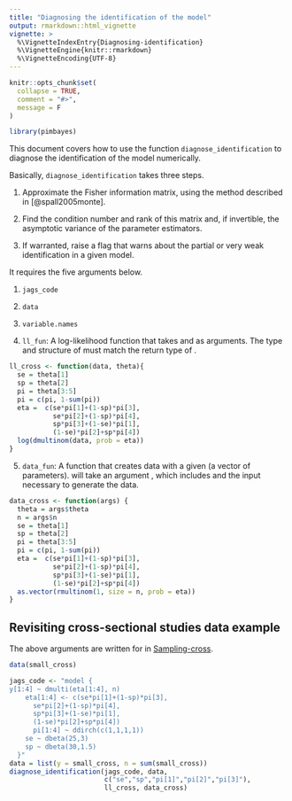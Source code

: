 ```yaml
---
title: "Diagnosing the identification of the model"
output: rmarkdown::html_vignette
vignette: >
  %\VignetteIndexEntry{Diagnosing-identification}
  %\VignetteEngine{knitr::rmarkdown}
  %\VignetteEncoding{UTF-8}
---
```


```r
knitr::opts_chunk$set(
  collapse = TRUE,
  comment = "#>",
  message = F
)
```

```r
library(pimbayes)
```

This document covers how to use the function `diagnose_identification` to diagnose the identification of the model numerically.

Basically, `diagnose_identification` takes three steps.

1. Approximate the Fisher information matrix, using the method described in [@spall2005monte].

2. Find the condition number and rank of this matrix and, if invertible, the asymptotic variance of the parameter estimators.

3. If warranted, raise a flag that warns about the partial or very weak identification in a given model.

It requires the five arguments below.

1. `jags_code`

2. `data`

3. `variable.names`

4. `ll_fun`: A log-likelihood function that takes \texttt{data} and \texttt{theta} as arguments. The type and structure of \texttt{data} must match the return type of \texttt{data\_fun}.

```r
ll_cross <- function(data, theta){
  se = theta[1]
  sp = theta[2]
  pi = theta[3:5]
  pi = c(pi, 1-sum(pi))
  eta =  c(se*pi[1]+(1-sp)*pi[3],
           se*pi[2]+(1-sp)*pi[4],
           sp*pi[3]+(1-se)*pi[1],
           (1-se)*pi[2]+sp*pi[4])
  log(dmultinom(data, prob = eta))
}
```


5. `data_fun`: A function that creates data with a given \texttt{theta} (a vector of parameters). \texttt{data\_fun} will take an argument \texttt{args}, which includes \texttt{theta} and the input necessary to generate the data.

```r
data_cross <- function(args) {
  theta = args$theta
  n = args$n
  se = theta[1]
  sp = theta[2]
  pi = theta[3:5]
  pi = c(pi, 1-sum(pi))
  eta =  c(se*pi[1]+(1-sp)*pi[3],
           se*pi[2]+(1-sp)*pi[4],
           sp*pi[3]+(1-se)*pi[1],
           (1-se)*pi[2]+sp*pi[4])
  as.vector(rmultinom(1, size = n, prob = eta))
}
```


## Revisiting cross-sectional studies data example

The above arguments are written for \texttt{small\_cross} in [Sampling-cross](Sampling-cross.html).

```r
data(small_cross)

jags_code <- "model { 
y[1:4] ~ dmulti(eta[1:4], n)
    eta[1:4] <- c(se*pi[1]+(1-sp)*pi[3],
      se*pi[2]+(1-sp)*pi[4],
      sp*pi[3]+(1-se)*pi[1],
      (1-se)*pi[2]+sp*pi[4])
      pi[1:4] ~ ddirch(c(1,1,1,1))
    se ~ dbeta(25,3)
    sp ~ dbeta(30,1.5)
  }"
data = list(y = small_cross, n = sum(small_cross))
diagnose_identification(jags_code, data,
                        c("se","sp","pi[1]","pi[2]","pi[3]"),
                        ll_cross, data_cross)
```


